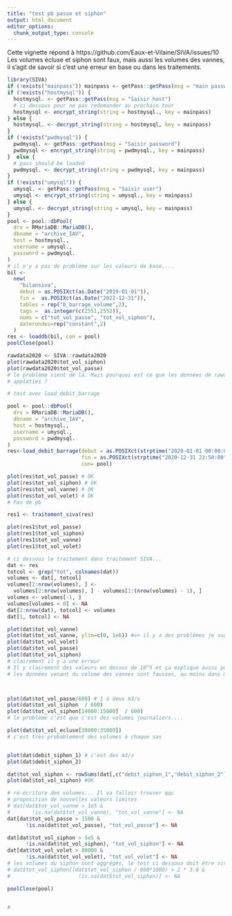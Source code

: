 ```yaml
---
title: "test pb passe et siphon"
output: html_document
editor_options: 
  chunk_output_type: console
---
```



Cette vignette répond à https://github.com/Eaux-et-Vilaine/SIVA/issues/10
Les volumes écluse et siphon sont faux, mais aussi les volumes des vannes,
il s'agit de savoir si c'est une erreur en base ou dans les traitements.

```r
library(SIVA)
if (!exists("mainpass")) mainpass <- getPass::getPass(msg = "main password")
if (!exists("hostmysql")) {
  hostmysql. <- getPass::getPass(msg = "Saisir host")
  # ci dessous pour ne pas redemander au prochain tour
  hostmysql <- encrypt_string(string = hostmysql., key = mainpass)
} else {
  hostmysql. <- decrypt_string(string = hostmysql, key = mainpass)
}
if (!exists("pwdmysql")) {
  pwdmysql. <- getPass::getPass(msg = "Saisir password")
  pwdmysql <- encrypt_string(string = pwdmysql., key = mainpass)
}  else {
  # pass should be loaded
  pwdmysql. <- decrypt_string(string = pwdmysql, key = mainpass)
}
if (!exists("umysql")) {
  umysql. <- getPass::getPass(msg = "Saisir user")
  umysql <- encrypt_string(string = umysql., key = mainpass)
} else {
  umysql. <- decrypt_string(string = umysql, key = mainpass)
}
pool <- pool::dbPool(
  drv = RMariaDB::MariaDB(),
  dbname = "archive_IAV",
  host = hostmysql.,
  username = umysql.,
  password = pwdmysql.
)
# il n'y a pas de problème sur les valeurs de base....
bil <-
  new(
    "bilansiva",
    debut = as.POSIXct(as.Date("2019-01-01")),
    fin =  as.POSIXct(as.Date("2022-12-31")),
    tables = rep("b_barrage_volume",2),
    tags =  as.integer(c(2551,2552)),
    noms = c("tot_vol_passe", "tot_vol_siphon"),
    daterondes=rep("constant",2)
  )
res <- loaddb(bil, con = pool)
poolClose(pool)
```
```r

rawdata2020 <- SIVA::rawdata2020
plot(rawdata2020$tot_vol_siphon)
plot(rawdata2020$tot_vol_passe)
# le problème vient de là. Mais pourquoi est ce que les données de rawdata2020 sont
# applaties ? 

# test avec load_debit_barrage

pool <- pool::dbPool(
  drv = RMariaDB::MariaDB(),
  dbname = "archive_IAV",
  host = hostmysql.,
  username = umysql.,
  password = pwdmysql.
)
res<-load_debit_barrage(debut = as.POSIXct(strptime("2020-01-01 00:00:00", format = "%Y-%m-%d %H:%M:%S")),
                        fin = as.POSIXct(strptime("2020-12-31 23:50:00", format = "%Y-%m-%d %H:%M:%S")),
                        con= pool)

plot(res$tot_vol_passe) # OK
plot(res$tot_vol_siphon) # OK
plot(res$tot_vol_vanne) # OK
plot(res$tot_vol_volet) # OK
# Pas de pb

res1 <- traitement_siva(res)

plot(res1$tot_vol_passe)
plot(res1$tot_vol_siphon)
plot(res1$tot_vol_vanne)
plot(res1$tot_vol_volet)

# ci dessous le traitement dans traitement SIVA...
dat <- res
totcol <- grep("tot", colnames(dat))
volumes <- dat[, totcol]
volumes[2:nrow(volumes), ] <-
  volumes[2:nrow(volumes), ] - volumes[1:(nrow(volumes) - 1), ]
volumes <- volumes[-1, ]
volumes[volumes < 0] <- NA
dat[2:nrow(dat), totcol] <- volumes
dat[1, totcol] <- NA

plot(dat$tot_vol_vanne)
plot(dat$tot_vol_vanne, ylim=c(0, 1e6)) #=> il y a des problèmes je suggère pas de lim
plot(dat$tot_vol_volet)
plot(dat$tot_vol_passe)
plot(dat$tot_vol_siphon) 
# clairement il y a une erreur
# Il y clairement des valeurs en dessus de 10^5 et ça explique aussi pourquoi
# les données venant du volume des vannes sont fausses, au moins dans mes calculs.



plot(dat$tot_vol_passe/600) # 1 à deux m3/s
plot(dat$tot_vol_siphon  / 600)
plot(dat$tot_vol_siphon[14000:15000]  / 600)
# le problème c'est que c'est des volumes journaliers....

plot(dat$tot_vol_ecluse[30000:35000])
# c'est très probablement des volumes à chaque sas


plot(dat$debit_siphon_1) # c'est des m3/s
plot(dat$debit_siphon_2)

dat$tot_vol_siphon <- rowSums(dat[,c("debit_siphon_1","debit_siphon_2")]*600,na.rm=TRUE)
plot(dat$tot_vol_siphon) #OK

# ré-écriture des volumes... Il va falloir trouver qqc
# proposition de nouvelles valeurs limites
# dat[dat$tot_vol_vanne > 1e5 &
#       !is.na(dat$tot_vol_vanne), "tot_vol_vanne"] <- NA
dat[dat$tot_vol_passe > 1500 &
      !is.na(dat$tot_vol_passe), "tot_vol_passe"] <- NA

dat[dat$tot_vol_siphon > 5e5 &
      !is.na(dat$tot_vol_siphon), "tot_vol_siphon"] <- NA
dat[dat$tot_vol_volet > 80000 &
      !is.na(dat$tot_vol_volet), "tot_vol_volet"] <- NA
# les volumes du siphon sont aggrégés, le test ci dessous doit être viré.
# dat$tot_vol_siphon[(dat$tot_vol_siphon / 600*1000) > 2 * 3.8 &
#                      !is.na(dat$tot_vol_siphon)] <- NA

poolClose(pool)


# 

```

